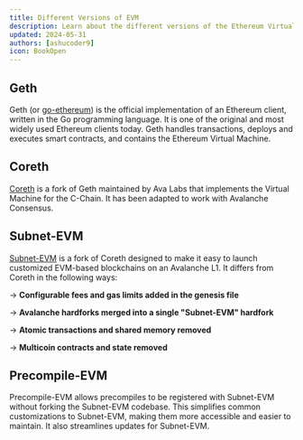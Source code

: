 ```yaml
---
title: Different Versions of EVM
description: Learn about the different versions of the Ethereum Virtual Machine (EVM) in the Avalanche ecosystem.
updated: 2024-05-31
authors: [ashucoder9]
icon: BookOpen
---
```


## Geth

Geth (or [go-ethereum](https://github.com/ethereum/go-ethereum)) is the official implementation of an Ethereum client, written in the Go programming language. It is one of the original and most widely used Ethereum clients today. Geth handles transactions, deploys and executes smart contracts, and contains the Ethereum Virtual Machine.

## Coreth

[Coreth](https://github.com/ava-labs/coreth) is a fork of Geth maintained by Ava Labs that implements the Virtual Machine for the C-Chain. It has been adapted to work with Avalanche Consensus.

## Subnet-EVM

[Subnet-EVM](https://github.com/ava-labs/subnet-evm) is a fork of Coreth designed to make it easy to launch customized EVM-based blockchains on an Avalanche L1. It differs from Coreth in the following ways:

&rarr; **Configurable fees and gas limits added in the genesis file**

&rarr; **Avalanche hardforks merged into a single "Subnet-EVM" hardfork**

&rarr; **Atomic transactions and shared memory removed**

&rarr; **Multicoin contracts and state removed**

## Precompile-EVM

Precompile-EVM allows precompiles to be registered with Subnet-EVM without forking the Subnet-EVM codebase. This simplifies common customizations to Subnet-EVM, making them more accessible and easier to maintain. It also streamlines updates for Subnet-EVM.
